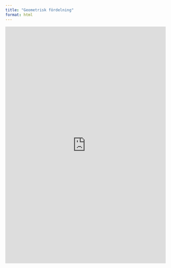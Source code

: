 ```yaml
---
title: "Geometrisk fördelning"
format: html
---
```


<iframe width="100%" height="745" frameborder="0"
  src="https://observablehq.com/embed/15db2285aae0bfdd@739?cells=viewof+params%2Cdist_quantile%2Cmoments%2Cplt_pdf"></iframe>